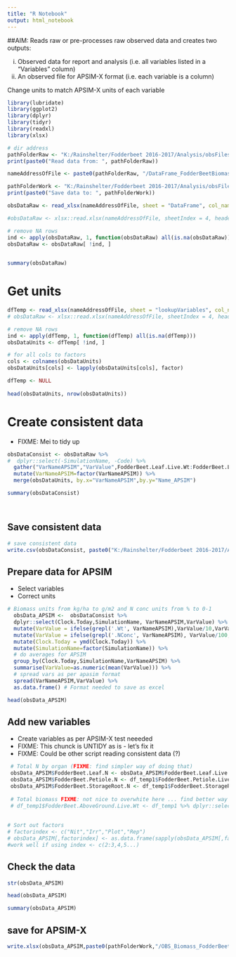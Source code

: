 ```yaml
---
title: "R Notebook"
output: html_notebook
---
```

##AIM:
Reads raw or pre-processes raw observed data and creates two outputs:

(i) Observed data for report and analysis (i.e. all variables listed in a "Variables" column)
(ii) An observed file for APSIM-X format (i.e. each variable is a column)

Change units to match APSIM-X units of each variable

```r
library(lubridate)
library(ggplot2)
library(dplyr)
library(tidyr)
library(readxl)
library(xlsx)
```

```r
# dir address
pathFolderRaw <- "K:/Rainshelter/Fodderbeet 2016-2017/Analysis/obsFiles_PreProc" # where to read from
print(paste0("Read data from: ", pathFolderRaw))

nameAddressOfFile <- paste0(pathFolderRaw, "/DataFrame_FodderBeetBiomass.xlsx")
```

```r
pathFolderWork <- "K:/Rainshelter/Fodderbeet 2016-2017/Analysis/obsFiles_ForAPSIM"  # where to save to
print(paste0("Save data to: ", pathFolderWork))
```


```r
obsDataRaw <- read_xlsx(nameAddressOfFile, sheet = "DataFrame", col_names = TRUE) # I find this synthax more transparent - without the risk of reading wrong sheet - eit

#obsDataRaw <- xlsx::read.xlsx(nameAddressOfFile, sheetIndex = 4, header = TRUE, startRow = 4) # FIXME: why this synthax with less clear parameters?

# remove NA rows 
ind <- apply(obsDataRaw, 1, function(obsDataRaw) all(is.na(obsDataRaw)))
obsDataRaw <- obsDataRaw[ !ind, ]

 
summary(obsDataRaw)
```

# Get units
```r
dfTemp <- read_xlsx(nameAddressOfFile, sheet = "lookupVariables", col_names = TRUE)
# obsDataRaw <- xlsx::read.xlsx(nameAddressOfFile, sheetIndex = 4, header = TRUE, startRow = 4 )

# remove NA rows 
ind <- apply(dfTemp, 1, function(dfTemp) all(is.na(dfTemp)))
obsDataUnits <- dfTemp[ !ind, ]

# for all cols to factors
cols <- colnames(obsDataUnits)
obsDataUnits[cols] <- lapply(obsDataUnits[cols], factor)

dfTemp <- NULL
 
head(obsDataUnits, nrow(obsDataUnits))
```
# Create consistent data

- FIXME: Mei to tidy up
```r
obsDataConsist <- obsDataRaw %>%
#  dplyr::select(-SimulationName, -Code) %>%
  gather("VarNameAPSIM","VarValue",FodderBeet.Leaf.Live.Wt:FodderBeet.Leaf.LAI) %>%
  mutate(VarNameAPSIM=factor(VarNameAPSIM)) %>%
  merge(obsDataUnits, by.x="VarNameAPSIM",by.y="Name_APSIM")

summary(obsDataConsist)




```
## Save consistent data
```r
# save consistent data
write.csv(obsDataConsist, paste0("K:/Rainshelter/Fodderbeet 2016-2017/Analysis/consistentData/CONS_Biomass_FodderBeet.csv"), row.names = FALSE)
```

## Prepare data for APSIM

- Select variables
- Correct units 
```r

# Biomass units from kg/ha to g/m2 and N conc units from % to 0-1
  obsData_APSIM <-  obsDataConsist %>%
  dplyr::select(Clock.Today,SimulationName, VarNameAPSIM,VarValue) %>%
  mutate(VarValue = ifelse(grepl('.Wt', VarNameAPSIM),VarValue/10,VarValue)) %>% 
  mutate(VarValue = ifelse(grepl('.NConc', VarNameAPSIM), VarValue/100,VarValue)) %>% 
  mutate(Clock.Today = ymd(Clock.Today)) %>%
  mutate(SimulationName=factor(SimulationName)) %>%
  # do averages for APSIM
  group_by(Clock.Today,SimulationName,VarNameAPSIM) %>%
  summarise(VarValue=as.numeric(mean(VarValue))) %>%
  # spread vars as per apasim format
  spread(VarNameAPSIM,VarValue) %>%
  as.data.frame() # Format needed to save as excel

head(obsData_APSIM)
```
## Add new variables 

- Create variables as per APSIM-X test neeeded
- FIXME: This chunck is UNTIDY as is - let's fix it 
- FIXME: Could be other script reading consistent data (?)
```r
 # Total N by organ (FIXME: find simpler way of doing that)
 obsData_APSIM$FodderBeet.Leaf.N <- obsData_APSIM$FodderBeet.Leaf.Live.Wt*obsData_APSIM$FodderBeet.Leaf.NConc
 obsData_APSIM$FodderBeet.Petiole.N <- df_temp1$FodderBeet.Petiole.Live.Wt*obsData_APSIM$FodderBeet.Petiole.NConc
 obsData_APSIM$FodderBeet.StorageRoot.N <- df_temp1$FodderBeet.StorageRoot.Live.Wt*obsData_APSIM$FodderBeet.StorageRoot.NConc
 
 # Total biomass FIXME: not nice to overwhite here ... find better way to do it
 # df_temp1$FodderBeet.AboveGround.Live.Wt <- df_temp1 %>% dplyr::select(ends_with(".Live.Wt")) %>% rowSums() # FIXME: Some bug here
 
 
# Sort out factors
# factorindex <- c("Nit","Irr","Plot","Rep")
# obsData_APSIM[,factorindex] <- as.data.frame(sapply(obsData_APSIM[,factorindex],as.factor))
#work well if using index <- c(2:3,4,5...)
```

## Check the data

```r
str(obsData_APSIM)
```


```r
head(obsData_APSIM)
```

```r
summary(obsData_APSIM)
```

## save for APSIM-X
```r
write.xlsx(obsData_APSIM,paste0(pathFolderWork,"/OBS_Biomass_FodderBeet.xlsx"), sheetName="OBS", row.names = FALSE)
```

